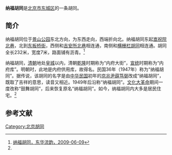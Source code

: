 {{Coord|39.9289558|116.4025284|type:landmark_region:CN-11_source:GoogleMaps|display=title}}
'''纳福胡同'''是[[北京市|北京市]][[东城区_(北京市)|东城区]]的一条胡同。

==简介==
纳福胡同位于[[景山公园|景山公园]]东北方向，为东西走向，西端折向北。纳福胡同东起[[嵩祝院北巷|嵩祝院北巷]]，北到[[东板桥街|东板桥街]]，西侧和[[吉安所北巷|吉安所北巷]]相连通，南侧和[[横栅栏胡同|横栅栏胡同]]相连通。胡同全长232米，宽度7米，路面铺有沥青。<ref name=dhly>[http://www.bjdclib.com/subdb/laneculture/lane/200906/t20090609_1606.html 纳福胡同，东华流韵，2009-06-09]</ref>

纳福胡同，[[清朝|清朝]]地处[[北京皇城|皇城]]以内，清朝[[乾隆|乾隆]]时期称为“内府大街”，[[宣统|宣统]]时期称为“内府库”。明朝时，此地是内府供用库，故得名。民国36年（1947年）称为“纳福胡同”。据传说，该胡同的名字是由[[中华民国|中华民国]]初年的[[京兆尹|京兆尹]][[薛笃弼|薛笃弼]]改成“纳福胡同”，既取了吉祥的意思，读音又相近。1949年后沿称“纳福胡同”。[[文化大革命|文化大革命]]期间一度改称“鼓舞胡同”，后来恢复原名“纳福胡同”。如今，纳福胡同内大多是居民住宅。<ref name=dhly/>

==参考文献==
{{reflist}}

[[Category:北京胡同|Category:北京胡同]]